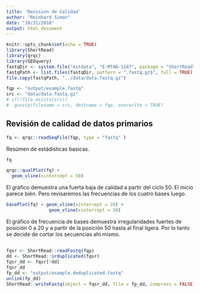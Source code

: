 ```yaml
---
title: 'Revision de Calidad'
author: "Reinhard Simon"
date: "10/31/2018"
output: html_document
---
```


```r
knitr::opts_chunk$set(echo = TRUE)
library(ShortRead)
library(qrqc)
library(GEOquery)
fastqDir <- system.file("extdata", "E-MTAB-1147", package = "ShortRead")
fastqPath <- list.files(fastqDir, pattern = ".fastq.gz$", full = TRUE)[1]
file.copy(fastqPath, "../data/data.fastq.gz")
```

```r
fqp <- "output/example.fastq"
src <- "data/data.fastq.gz"
# if(!file.exists(src))
#  gunzip(filename = src, destname = fqp, overwrite = TRUE)
```

## Revisión de calidad de datos primarios

```r
fq <- qrqc::readSeqFile(fqp, type = "fastq" )
```

Resúmen de estádisticas basicas.
```r
fq
```



```r
qrqc::qualPlot(fq) + 
  geom_vline(xintercept = 50)
```

El gráfico demuestra una fuerta baja de calidad a partir del ciclo 50. El inicio parece bién. Pero revisaremos las frecuencias de los cuatro bases luego.

```r
basePlot(fq) + geom_vline(xintercept = 20) +
                geom_vline(xintercept = 50)
```

El gráfico de frecuencia de bases demuestra irregularidades fuertes de posición 0 a 20 y a partir de la posición 50 hasta al final ligera. Por lo tanto se decide de cortar los secuencias ahi mismo.

## 

```r
fqsr <- ShortRead::readFastq(fqp)
dd <- ShortRead::srduplicated(fqsr)
fqsr_dd <- fqsr[!dd]
fqsr_dd
fp_dd <- "output/example.deduplicated.fastq"
unlink(fp_dd)
ShortRead::writeFastq(object = fqsr_dd, file = fp_dd, compress = FALSE)
```
